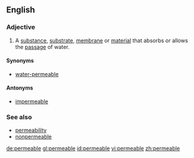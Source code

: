 ==English==

===Adjective===
{{en-adj}}

# A [[substance]], [[substrate]], [[membrane]] or [[material]] that absorbs or allows the [[passage]] of water.

====Synonyms====
*[[water-permeable]]

====Antonyms====
*[[impermeable]]

===See also===
*[[permeability]]
*[[nonpermeable]]

[[de:permeable]]
[[gl:permeable]]
[[id:permeable]]
[[vi:permeable]]
[[zh:permeable]]